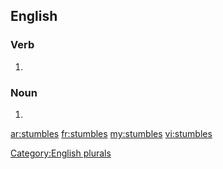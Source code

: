 ==English==
===Verb===
{{infl|en|verb}}
# {{third-person singular of|[[stumble]]}}

===Noun===
{{infl|en|noun}}

# {{plural of|[[stumble]]}}

[[Category:English plurals]]

[[ar:stumbles]]
[[fr:stumbles]]
[[my:stumbles]]
[[vi:stumbles]]
